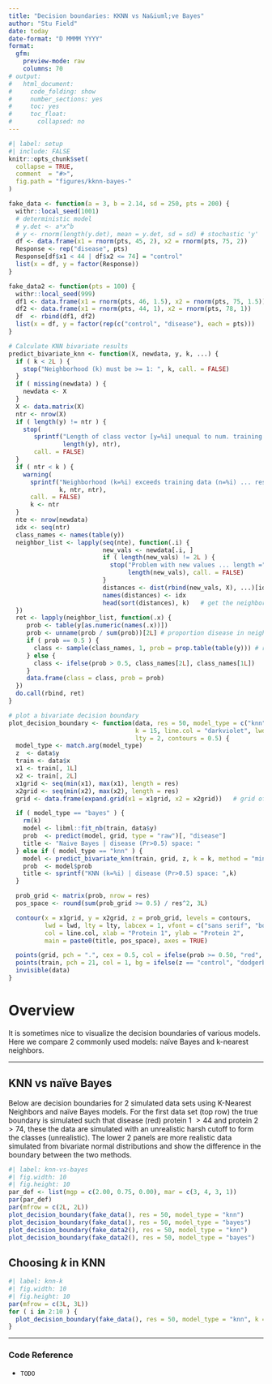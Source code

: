 ```yaml
---
title: "Decision boundaries: KKNN vs Na&iuml;ve Bayes"
author: "Stu Field"
date: today
date-format: "D MMMM YYYY"
format:
  gfm:
    preview-mode: raw
    columns: 70
# output:
#   html_document:
#     code_folding: show
#     number_sections: yes
#     toc: yes
#     toc_float:
#       collapsed: no
---
```




```r
#| label: setup
#| include: FALSE
knitr::opts_chunk$set(
  collapse = TRUE,
  comment  = "#>",
  fig.path = "figures/kknn-bayes-"
)

fake_data <- function(a = 3, b = 2.14, sd = 250, pts = 200) {
  withr::local_seed(1001)
  # deterministic model
  # y.det <- a*x^b   
  # y <- rnorm(length(y.det), mean = y.det, sd = sd) # stochastic 'y'
  df <- data.frame(x1 = rnorm(pts, 45, 2), x2 = rnorm(pts, 75, 2))
  Response <- rep("disease", pts)
  Response[df$x1 < 44 | df$x2 <= 74] = "control"
  list(x = df, y = factor(Response))
}

fake_data2 <- function(pts = 100) {
  withr::local_seed(999)
  df1 <- data.frame(x1 = rnorm(pts, 46, 1.5), x2 = rnorm(pts, 75, 1.5)) # control
  df2 <- data.frame(x1 = rnorm(pts, 44, 1), x2 = rnorm(pts, 78, 1))     # disease
  df  <- rbind(df1, df2)
  list(x = df, y = factor(rep(c("control", "disease"), each = pts)))
}

# Calculate KNN bivariate results
predict_bivariate_knn <- function(X, newdata, y, k, ...) {
  if ( k < 2L ) {
    stop("Neighborhood (k) must be >= 1: ", k, call. = FALSE)
  }
  if ( missing(newdata) ) {
    newdata <- X
  }
  X <- data.matrix(X)
  ntr <- nrow(X)
  if ( length(y) != ntr ) {
    stop(
       sprintf("Length of class vector [y=%i] unequal to num. training samples (n=%i)",
               length(y), ntr),
       call. = FALSE)
  }
  if ( ntr < k ) {
    warning(
      sprintf("Neighborhood (k=%i) exceeds training data (n=%i) ... resetting k=%i",
              k, ntr, ntr),
      call. = FALSE)
      k <- ntr
  }
  nte <- nrow(newdata)
  idx <- seq(ntr)
  class_names <- names(table(y))
  neighbor_list <- lapply(seq(nte), function(.i) {
                          new_vals <- newdata[.i, ]
                          if ( length(new_vals) != 2L ) {
                            stop("Problem with new values ... length =",
                                 length(new_vals), call. = FALSE)
                          }
                          distances <- dist(rbind(new_vals, X), ...)[idx]
                          names(distances) <- idx
                          head(sort(distances), k)   # get the neighborhood
  })
  ret <- lapply(neighbor_list, function(.x) {
     prob <- table(y[as.numeric(names(.x))])
     prob <- unname(prob / sum(prob))[2L] # proportion disease in neighborhood
     if ( prob == 0.5 ) {
       class <- sample(class_names, 1, prob = prop.table(table(y))) # random tie-break
     } else {
       class <- ifelse(prob > 0.5, class_names[2L], class_names[1L])
     }
     data.frame(class = class, prob = prob)
  })
  do.call(rbind, ret)
}

# plot a bivariate decision boundary
plot_decision_boundary <- function(data, res = 50, model_type = c("knn", "bayes"),
                                   k = 15, line.col = "darkviolet", lwd = 2,
                                   lty = 2, contours = 0.5) {
  model_type <- match.arg(model_type)
  z  <- data$y
  train <- data$x
  x1 <- train[, 1L]
  x2 <- train[, 2L]
  x1grid <- seq(min(x1), max(x1), length = res)
  x2grid <- seq(min(x2), max(x2), length = res)
  grid <- data.frame(expand.grid(x1 = x1grid, x2 = x2grid))   # grid of probs

  if ( model_type == "bayes" ) {
    rm(k)
    model <- libml::fit_nb(train, data$y)
    prob  <- predict(model, grid, type = "raw")[, "disease"]
    title <- "Naive Bayes | disease (Pr>0.5) space: "
  } else if ( model_type == "knn" ) {
    model <- predict_bivariate_knn(train, grid, z, k = k, method = "mink")
    prob  <- model$prob
    title <- sprintf("KNN (k=%i) | disease (Pr>0.5) space: ",k)
  }

  prob_grid <- matrix(prob, nrow = res)
  pos_space <- round(sum(prob_grid >= 0.5) / res^2, 3L)

  contour(x = x1grid, y = x2grid, z = prob_grid, levels = contours,
          lwd = lwd, lty = lty, labcex = 1, vfont = c("sans serif", "bold"),
          col = line.col, xlab = "Protein 1", ylab = "Protein 2",
          main = paste0(title, pos_space), axes = TRUE)

  points(grid, pch = ".", cex = 0.5, col = ifelse(prob >= 0.50, "red", "dodgerblue"))
  points(train, pch = 21, col = 1, bg = ifelse(z == "control", "dodgerblue", "red"))
  invisible(data)
}
```


# Overview

It is sometimes nice to visualize the decision boundaries of various models.
Here we compare 2 commonly used models: na&iuml;ve Bayes and k-nearest
neighbors.


-----------------

## KNN vs na&iuml;ve Bayes

Below are decision boundaries for 2 simulated data sets using
K-Nearest Neighbors and na&iuml;ve Bayes models.
For the first data set (top row) the true boundary is
simulated such that disease (red) protein 1 $> 44$ and protein 2 $> 74$,
these the data are simulated with an unrealistic harsh cutoff to form
the classes (unrealistic). The lower 2 panels are more realistic data
simulated from bivariate normal distributions and show the difference
in the boundary between the two methods.


```r
#| label: knn-vs-bayes
#| fig.width: 10
#| fig.height: 10
par_def <- list(mgp = c(2.00, 0.75, 0.00), mar = c(3, 4, 3, 1))
par(par_def)
par(mfrow = c(2L, 2L))
plot_decision_boundary(fake_data(), res = 50, model_type = "knn")
plot_decision_boundary(fake_data(), res = 50, model_type = "bayes")
plot_decision_boundary(fake_data2(), res = 50, model_type = "knn")
plot_decision_boundary(fake_data2(), res = 50, model_type = "bayes")
```


## Choosing *k* in KNN 

```r
#| label: knn-k
#| fig.width: 10
#| fig.height: 10
par(mfrow = c(3L, 3L))
for ( i in 2:10 ) {
  plot_decision_boundary(fake_data(), res = 50, model_type = "knn", k = i)
}
```

----------------

### Code Reference

- `TODO`

